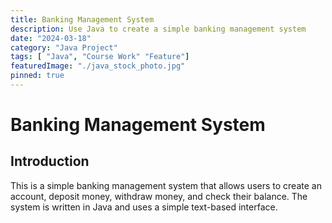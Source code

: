 ```yaml
---
title: Banking Management System
description: Use Java to create a simple banking management system
date: "2024-03-18"
category: "Java Project"
tags: [ "Java", "Course Work" "Feature"]
featuredImage: "./java_stock_photo.jpg"
pinned: true
---
```


# Banking Management System

## Introduction

This is a simple banking management system that allows users to create an account, deposit money, withdraw money, and check their balance. The system is written in Java and uses a simple text-based interface.

